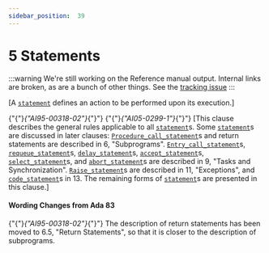 ---
sidebar_position:  39
---

# 5 Statements

:::warning
We're still working on the Reference manual output.  Internal links are broken,
as are a bunch of other things.
See the [tracking issue](https://github.com/ada-lang-io/ada-lang-io/issues/20)
:::


<p>[A <code><a href="../AA-5/AA-5.1#S0167">statement</a></code> defines an action to be performed upon its execution.]</p>
<p>{"{"}<em>{"AI95-00318-02"}</em>{"}"} {"{"}<em>{"AI05-0299-1"}</em>{"}"} [This clause describes the general rules applicable to all <code><a href="../AA-5/AA-5.1#S0167">statement</a></code>s. Some <code><a href="../AA-5/AA-5.1#S0167">statement</a></code>s are discussed in later clauses: <code><a href="../AA-6/AA-6.4#S0217">Procedure_call_statement</a></code>s and return statements are described in 6, "Subprograms". <code><a href="../AA-9/AA-9.5#S0264">Entry_call_statement</a></code>s, <code><a href="../AA-9/AA-9.5#S0265">requeue_statement</a></code>s, <code><a href="../AA-9/AA-9.6#S0266">delay_statement</a></code>s, <code><a href="../AA-9/AA-9.5#S0258">accept_statement</a></code>s, <code><a href="../AA-9/AA-9.7#S0269">select_statement</a></code>s, and <code><a href="../AA-9/AA-9.8#S0284">abort_statement</a></code>s are described in 9, "Tasks and Synchronization". <code><a href="../AA-11/AA-11.3#S0308">Raise_statement</a></code>s are described in 11, "Exceptions", and <code><a href="../AA-13/AA-13.8#S0357">code_statement</a></code>s in 13. The remaining forms of <code><a href="../AA-5/AA-5.1#S0167">statement</a></code>s are presented in this clause.] </p>

#### Wording Changes from Ada 83

<Admonition type="note">
<p>{"{"}<em>{"AI95-00318-02"}</em>{"}"} The description of return statements has been moved to 6.5, "Return Statements", so that it is closer to the description of subprograms. </p></Admonition>

